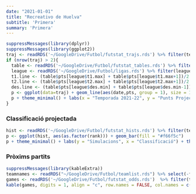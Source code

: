 ```yaml
---
date: "2021-01-01"
title: "Recreativo de Huelva"
subtitle: 'Primera'
summary: 'Primera'
---
```

```r
suppressMessages(library(dplyr))
suppressMessages(library(ggplot2))
traj <- readRDS('~/GoogleDrive/Futbol/futstat_trajs.rds') %>% filter(team == '/Sc-Huelva-Femenino') %>% filter(date > as.POSIXct('2021-08-01'))
if (nrow(traj) > 2){
  table <- readRDS('~/GoogleDrive/Futbol/futstat_tables.rds') %>% filter(league == 'primera_division_femenina_1')
  league <- readRDS('~/GoogleDrive/Futbol/ligas.rds') %>% filter(league == 'primera_division_femenina' & group == 1)
  t1.line <- (table$pts[league$t1.max] + table$pts[league$t1.max+1])/2
  t2.line <- (table$pts[league$t2.max] + table$pts[league$t2.max+1])/2
  des.line <- (table$pts[league$des.min] + table$pts[league$des.min-1])/2
  p <- ggplot(data=traj) + geom_line(aes(date,pts, group = 1), size = 1.5, color = '#f66f5c') + geom_line(aes(date,qualitat, group = 1), size = 1, color = '#f66f5c', alpha = .1, linetype = 'dashed') + geom_hline(aes(yintercept=t1.line), linetype='dashed', color='#5c5c5c') + annotate('text',min(traj$date),t1.line,label = 'Campió', vjust = -.5, hjust = 'left', color='#5c5c5c') + geom_hline(aes(yintercept=t2.line), linetype='dashed', color='#5c5c5c') + annotate('text',min(traj$date),t2.line,label = 'UCL', vjust = -.5, hjust = 'left', color='#5c5c5c') + geom_hline(aes(yintercept=des.line), linetype='dashed', color='#5c5c5c') + annotate('text',min(traj$date),des.line,label = 'Descens', vjust = -.5, hjust = 'left', color='#5c5c5c')
  p + theme_minimal() + labs(x = "Temporada 2021-22", y = "Punts Projectats") + theme(axis.text.x=element_blank())
}
```
 
### Classificació projectada
```r
hist <- readRDS('~/GoogleDrive/Futbol/futstat_hists.rds') %>% filter(team == '/Sc-Huelva-Femenino')
p <- ggplot(hist, aes(as.factor(rank))) + geom_bar(fill = "#f66f5c")
p + theme_minimal() + labs(y = "Simulacions", x = "Classificació") + theme(axis.text.y=element_blank())
```
 
### Pròxims partits
```r
suppressMessages(library(kableExtra))
teamnames <- readRDS("~/GoogleDrive/Futbol/teamlist.rds") %>% select(-fullname) %>% rename(team1 = team, shortname1 = shortname)
games <- readRDS('~/GoogleDrive/Futbol/futstat_odds.rds')  %>% filter(team1 == '/Sc-Huelva-Femenino' | team2 == '/Sc-Huelva-Femenino') %>% left_join(teamnames, by = 'team1') %>% left_join(teamnames %>% rename(team2 = team1, shortname2 = shortname1), by = 'team2') %>% select(shortname1,p1,pd,p2,shortname2) %>% mutate(p1 = p1*100, pd = pd*100, p2 = p2*100)
kable(games, digits = 1, align = "c", row.names = FALSE, col.names = c("Equip", "Guanyar", "Empatar", "Guanyar", "Equip")) %>% add_header_above(c("Local" = 2, "(%)" = 1, "Visitant" = 2)) %>% column_spec(1, bold = T) %>% column_spec(5, bold = T)
```
